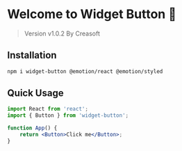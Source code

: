 
<Meta title="Overview/Introduction" />

# Welcome to Widget Button 🎉

> Version v1.0.2 By Creasoft

## Installation

```sh
npm i widget-button @emotion/react @emotion/styled
```

## Quick Usage

```jsx
import React from 'react';
import { Button } from 'widget-button';

function App() {
	return <Button>Click me</Button>;
}
```
